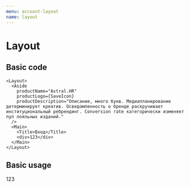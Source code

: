 ```yaml
---
menu: account-layout
name: layout
---
```


# Layout

<Props of={Layout} />

## Basic code

```
<Layout>
  <Aside
    productName="Astral.HR"
    productLogo={SaveIcon}
    productDescription="Описание, много букв. Медиапланирование детерминирует креатив. Осведомленность о бренде раскручивает институциональный ребрендинг. Conversion rate категорически изменяет пул лояльных изданий."
  />
  <Main>
    <Title>Вход</Title>
    <div>123</div>
  </Main>
</Layout>
```

## Basic usage

<Playground>
    <MemoryRouter initialEntries={['/']}>
      <Layout>
        <Aside
          productName="Astral.HR"
          productLogo={SaveIcon}
          productDescription="Описание, много букв. Медиапланирование детерминирует креатив. Осведомленность о бренде"
        />
        <Main>
          <Title>Вход</Title>
          <div>123</div>
        </Main>
      </Layout>
    </MemoryRouter>
</Playground>
